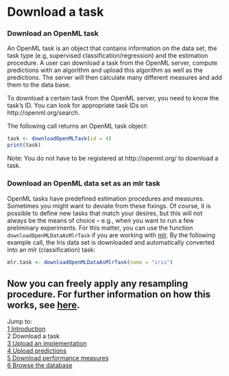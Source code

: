 Download a task
===============

### Download an OpenML task
An OpenML task is an object that contains information on the data set, the task type (e.g, supervised classification/regression) and the estimation procedure. A user can download a task from the OpenML server, compute predictions with an algorithm and upload this algorithm as well as the predictions. The server will then calculate many different measures and add them to the data base.

To download a certain task from the OpenML server, you need to know the task's ID. You can look for appropriate task IDs on  
http://openml.org/search. 

The following call returns an OpenML task object: 

```r
task <- downloadOpenMLTask(id = 4)
print(task)
```

Note: You do not have to be registered at http://openml.org/ to download a task. 

### Download an OpenML data set as an mlr task
OpenML tasks have predefined estimation procedures and measures. Sometimes you might want to deviate from these fixings. Of course, it is possible to define new tasks that match your desires, but this will not always be the means of choice -- e.g., when you want to run a few preliminary experiments. For this matter, you can use the function `downloadOpenMLDataAsMlrTask` if you are working with [mlr](https://github.com/berndbischl/mlr). By the following example call, the Iris data set is downloaded and automatically converted into an mlr (classification) task: 

```r
mlr.task <- downloadOpenMLDataAsMlrTask(name = "iris")
```

Now you can freely apply any resampling procedure. For further information on how this works, see [here](http://berndbischl.github.io/mlr/man/makeResampleDesc.html).
----------------------------------------------------------------------------------------------------------------------
Jump to:    
[1 Introduction](1-Introduction.md)    
2 Download a task  
[3 Upload an implementation](3-Upload-an-implementation.md)  
[4 Upload predictions](4-Upload-predictions.md)  
[5 Download performance measures](5-Download-performance-measures.md)  
[6 Browse the database](6-Browse-the-database.md)